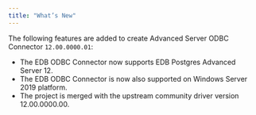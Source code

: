 ```yaml
---
title: "What’s New"
---
```


<div id="whats_new" class="registered_link"></div>


The following features are added to create Advanced Server ODBC Connector `12.00.0000.01`:

  - The EDB ODBC Connector now supports EDB Postgres Advanced Server 12.
  - The EDB ODBC Connector is now also supported on Windows Server 2019 platform.
  - The project is merged with the upstream community driver version 12.00.0000.00.
